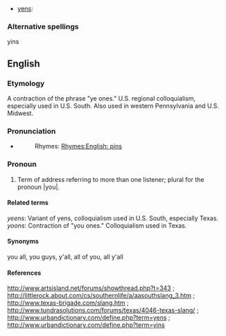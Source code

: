 *[[yens]]: 

===Alternative spellings===
yins

==English==

===Etymology===

A contraction of the phrase "ye ones." U.S. regional colloquialism, especially used in U.S. South. Also used in western Pennsylvania and U.S. Midwest.

===Pronunciation===

*{{AHD|yĭnz}}
*:Rhymes: [[Rhymes:English: pins]] 

===Pronoun===

{{en-pron|desc=second person, plural}}

# {{context|colloquial|}} Term of address referring to more than one listener; plural for the pronoun |you|.

====Related terms====

''yeens'': Variant of yens, colloquialism used in U.S. South, especially Texas.
''yoons'': Contraction of "you ones." Colloquialism used in Texas.

====Synonyms====

you all, you guys, y'all, all of you, all y'all

====References====

http://www.artsisland.net/forums/showthread.php?t=343 ; http://littlerock.about.com/cs/southernlife/a/aasouthslang_3.htm ; http://www.texas-brigade.com/slang.htm ; http://www.tundrasolutions.com/forums/texas/4046-texas-slang/ ; http://www.urbandictionary.com/define.php?term=yens ; http://www.urbandictionary.com/define.php?term=yins
